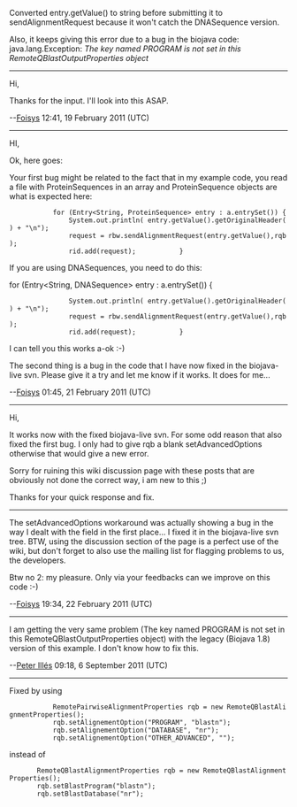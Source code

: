 Converted entry.getValue() to string before submitting it to sendAlignmentRequest because it won't catch the DNASequence version.

Also, it keeps giving this error due to a bug in the biojava code: java.lang.Exception: ''The key named PROGRAM is not set in this RemoteQBlastOutputProperties object''

------------------

Hi,

Thanks for the input. I'll look into this ASAP.

--[[User:Foisys|Foisys]] 12:41, 19 February 2011 (UTC)

------------------

HI,

Ok, here goes: 

Your first bug might be related to the fact that in my example code, you read a file with ProteinSequences in an array and ProteinSequence objects are what is expected here:

<java>
			for (Entry<String, ProteinSequence> entry : a.entrySet()) {
				System.out.println( entry.getValue().getOriginalHeader() + "\n");
				request = rbw.sendAlignmentRequest(entry.getValue(),rqb);
				rid.add(request);			}
</java>

If you are using DNASequences, you need to do this:

<java>			for (Entry<String, DNASequence> entry : a.entrySet()) {
				System.out.println( entry.getValue().getOriginalHeader() + "\n");
				request = rbw.sendAlignmentRequest(entry.getValue(),rqb);
				rid.add(request);			}
</java>

I can tell you this works a-ok :-)

The second thing is a bug in the code that I have now fixed in the biojava-live svn. Please give it a try and let me know if it works. It does for me...

--[[User:Foisys|Foisys]] 01:45, 21 February 2011 (UTC)

--------------

Hi,

It works now with the fixed biojava-live svn. For some odd reason that also fixed the first bug. I only had to give rqb a blank setAdvancedOptions otherwise that would give a new error.

Sorry for ruining this wiki discussion page with these posts that are obviously not done the correct way, i am new to this ;)

Thanks for your quick response and fix.

--------------

The setAdvancedOptions workaround was actually showing a bug in the way I dealt with the field in the first place... I fixed it in the biojava-live svn tree. BTW, using the discussion section of the page is a perfect use of the wiki, but don't forget to also use the mailing list for flagging problems to us, the developers.

Btw no 2: my pleasure. Only via your feedbacks can we improve on this code :-)

--[[User:Foisys|Foisys]] 19:34, 22 February 2011 (UTC)


----


I am getting the very same problem (The key named PROGRAM is not set in this RemoteQBlastOutputProperties object) with the legacy (Biojava 1.8) version of this example. I don't know how to fix this.

--[[User:Peter Illés|Peter Illés]] 09:18, 6 September 2011 (UTC)


----
Fixed by using

            RemotePairwiseAlignmentProperties rqb = new RemoteQBlastAlignmentProperties();
            rqb.setAlignementOption("PROGRAM", "blastn");
            rqb.setAlignementOption("DATABASE", "nr");
            rqb.setAlignementOption("OTHER_ADVANCED", "");

instead of 

		RemoteQBlastAlignmentProperties rqb = new RemoteQBlastAlignmentProperties();
		rqb.setBlastProgram("blastn");
		rqb.setBlastDatabase("nr");